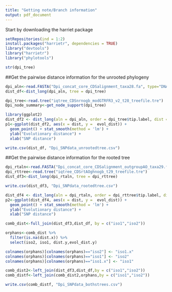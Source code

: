 ```yaml
---
title: "Getting note/Branch information"
output: pdf_document
---
```


Start by downloading the harriet package

```r
setRepositories(ind = 1:2)
install.packages("harrietr", dependencies = TRUE)
library("devtools")
library("harrietr")
library("phylotools")

str(dpi_tree)
```

##Get the pairwise distance information for the unrooted phylogeny

```r
dpi_aln<-read.FASTA("Dpi_concat_core_CDSalignment_taxa28.fa", type="DNA")
dist_df<-dist_long(dpi_aln, tree = dpi_tree)
```

```r
dpi_tree<-read.tree("iqtree_CDSnrnogb_modGTRFR3_v2_t28_treefile.tre")
Dpi_node_summary<-get_node_support(dpi_tree)
```

```r
library(ggplot2)
dist_df2 <- dist_long(aln = dpi_aln, order = dpi_tree$tip.label, dist = "N", tree = dpi_tree)
p1<-ggplot(dist_df2, aes(x = dist, y =  evol_dist)) + 
  geom_point() + stat_smooth(method = 'lm') +
  ylab("Evolutionary distance") +
  xlab("SNP distance")
```

```r
write.csv(dist_df, "Dpi_SNPdata_unrootedtree.csv")
```

##Get the pairwise distance information for the rooted tree

```r
dpi_rtaln<-read.FASTA("Dpi_concat_core_CDSalignment_outgroupAO_taxa29.fa", type="DNA")
dpi_rttree<-read.tree("iqtree_CDSrtAOghnogb_t29_treefile.tre")
dist_df3<-dist_long(dpi_rtaln, tree = dpi_rttree)
```

```r
write.csv(dist_df3, "Dpi_SNPdata_rootedtree.csv")
```

```r
dist_df4 <- dist_long(aln = dpi_rtaln, order = dpi_rttree$tip.label, dist = "N", tree = dpi_rttree)
p2<-ggplot(dist_df4, aes(x = dist, y =  evol_dist)) + 
  geom_point() + stat_smooth(method = 'lm') +
  ylab("Evolutionary distance") +
  xlab("SNP distance")
```

```r
comb_dist<-full_join(dist_df3,dist_df, by = c("iso1","iso2"))

orphans<-comb_dist %>%
  filter(is.na(dist.x)) %>%
  select(iso2, iso1, dist.y,evol_dist.y)

colnames(orphans)[colnames(orphans)=="iso2"] <- "iso1.x"
colnames(orphans)[colnames(orphans)=="iso1"] <- "iso2"
colnames(orphans)[colnames(orphans)=="iso1.x"] <- "iso1"

comb_dist2<-left_join(dist_df3,dist_df,by = c("iso1","iso2"))
comb_distf<-left_join(comb_dist2,orphans,by = c("iso1","iso2"))
```

```r
write.csv(comb_distf, "Dpi_SNPdata_bothstrees.csv")
```


